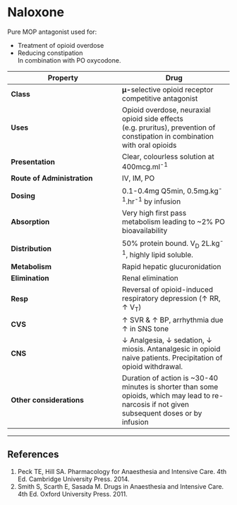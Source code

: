 # Naloxone


Pure MOP antagonist used for:

* Treatment of opioid overdose
* Reducing constipation\
In combination with PO oxycodone.

|Property|Drug
|--|--|
|**Class**|**μ-**selective opioid receptor competitive antagonist
|**Uses**|Opioid overdose, neuraxial opioid side effects (e.g. pruritus), prevention of constipation in combination with oral opioids
|**Presentation**|Clear, colourless solution at 400mcg.ml^-1^
|**Route of Administration**|IV, IM, PO
|**Dosing**|0.1-0.4mg Q5min, 0.5mg.kg^-1^.hr^-1^ by infusion
|**Absorption**|Very high first pass metabolism leading to ~2% PO bioavailability
|**Distribution**|50% protein bound. V~D~ 2L.kg^-1^, highly lipid soluble.
|**Metabolism**|Rapid hepatic glucuronidation
|**Elimination**|Renal elimination
|**Resp**|Reversal of opioid-induced respiratory depression (↑ RR, ↑ V~T~)
|**CVS**|↑ SVR & ↑ BP, arrhythmia due ↑ in SNS tone
|**CNS**|↓ Analgesia, ↓ sedation, ↓ miosis. Antanalgesic in opioid naive patients. Precipitation of opioid withdrawal.
|**Other considerations**| Duration of action is ~30-40 minutes is shorter than some opioids, which may lead to re-narcosis if not given subsequent doses or by infusion

---
## References

1. Peck TE, Hill SA. Pharmacology for Anaesthesia and Intensive Care. 4th Ed. Cambridge University Press. 2014.\
2. Smith S, Scarth E, Sasada M. Drugs in Anaesthesia and Intensive Care. 4th Ed. Oxford University Press. 2011.
